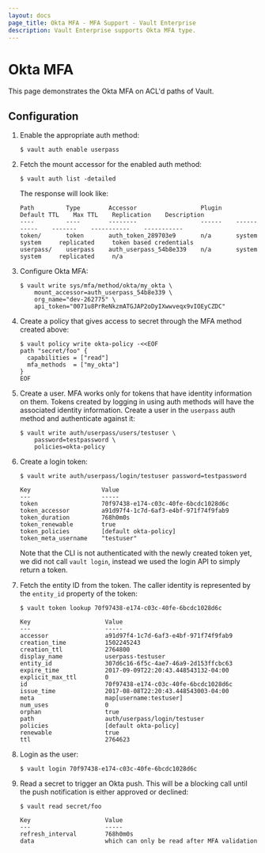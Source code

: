 ```yaml
---
layout: docs
page_title: Okta MFA - MFA Support - Vault Enterprise
description: Vault Enterprise supports Okta MFA type.
---
```


# Okta MFA

This page demonstrates the Okta MFA on ACL'd paths of Vault.

## Configuration

1.  Enable the appropriate auth method:

    ```text
    $ vault auth enable userpass
    ```

1.  Fetch the mount accessor for the enabled auth method:

    ```text
    $ vault auth list -detailed
    ```

    The response will look like:

    ```text
    Path         Type        Accessor                  Plugin    Default TTL    Max TTL    Replication    Description
    ----         ----        --------                  ------    -----------    -------    -----------    -----------
    token/       token       auth_token_289703e9       n/a       system         system     replicated     token based credentials
    userpass/    userpass    auth_userpass_54b8e339    n/a       system         system     replicated     n/a
    ```

1.  Configure Okta MFA:

    ```text
    $ vault write sys/mfa/method/okta/my_okta \
        mount_accessor=auth_userpass_54b8e339 \
        org_name="dev-262775" \
        api_token="0071u8PrReNkzmATGJAP2oDyIXwwveqx9vIOEyCZDC"
    ```

1.  Create a policy that gives access to secret through the MFA method created
    above:

    ```text
    $ vault policy write okta-policy -<<EOF
    path "secret/foo" {
      capabilities = ["read"]
      mfa_methods  = ["my_okta"]
    }
    EOF
    ```

1.  Create a user. MFA works only for tokens that have identity information on
    them. Tokens created by logging in using auth methods will have the associated
    identity information. Create a user in the `userpass` auth method and
    authenticate against it:

    ```text
    $ vault write auth/userpass/users/testuser \
        password=testpassword \
        policies=okta-policy
    ```

1.  Create a login token:

    ```text
    $ vault write auth/userpass/login/testuser password=testpassword

    Key                    Value
    ---                    -----
    token                  70f97438-e174-c03c-40fe-6bcdc1028d6c
    token_accessor         a91d97f4-1c7d-6af3-e4bf-971f74f9fab9
    token_duration         768h0m0s
    token_renewable        true
    token_policies         [default okta-policy]
    token_meta_username    "testuser"
    ```

    Note that the CLI is not authenticated with the newly created token yet, we
    did not call `vault login`, instead we used the login API to simply return a
    token.

1.  Fetch the entity ID from the token. The caller identity is represented by the
    `entity_id` property of the token:

    ```text
    $ vault token lookup 70f97438-e174-c03c-40fe-6bcdc1028d6c

    Key                     Value
    ---                     -----
    accessor                a91d97f4-1c7d-6af3-e4bf-971f74f9fab9
    creation_time           1502245243
    creation_ttl            2764800
    display_name            userpass-testuser
    entity_id               307d6c16-6f5c-4ae7-46a9-2d153ffcbc63
    expire_time             2017-09-09T22:20:43.448543132-04:00
    explicit_max_ttl        0
    id                      70f97438-e174-c03c-40fe-6bcdc1028d6c
    issue_time              2017-08-08T22:20:43.448543003-04:00
    meta                    map[username:testuser]
    num_uses                0
    orphan                  true
    path                    auth/userpass/login/testuser
    policies                [default okta-policy]
    renewable               true
    ttl                     2764623
    ```

1.  Login as the user:

    ```text
    $ vault login 70f97438-e174-c03c-40fe-6bcdc1028d6c
    ```

1.  Read a secret to trigger an Okta push. This will be a blocking call until
    the push notification is either approved or declined:

    ```text
    $ vault read secret/foo

    Key                     Value
    ---                     -----
    refresh_interval        768h0m0s
    data                    which can only be read after MFA validation
    ```
